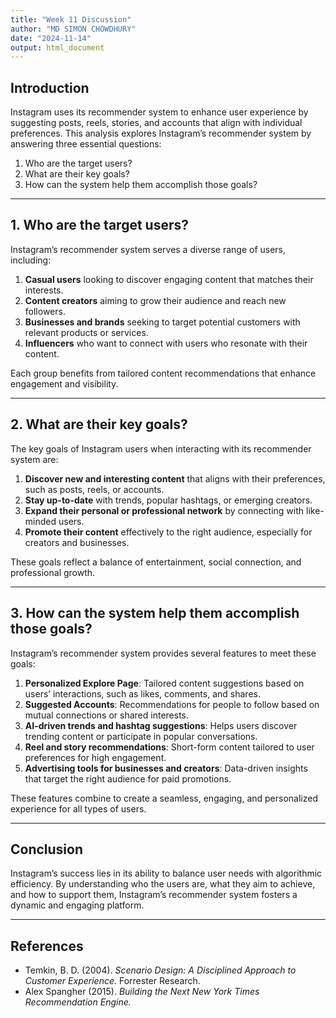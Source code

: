 ---
title: "Week 11 Discussion"
author: "MD SIMON CHOWDHURY"
date: "2024-11-14"
output: html_document
---

## Introduction  

Instagram uses its recommender system to enhance user experience by suggesting posts, reels, stories, and accounts that align with individual preferences. This analysis explores Instagram’s recommender system by answering three essential questions:  

1. Who are the target users?  
2. What are their key goals?  
3. How can the system help them accomplish those goals?  

---

## 1. Who are the target users?  

Instagram’s recommender system serves a diverse range of users, including:  

1. **Casual users** looking to discover engaging content that matches their interests.  
2. **Content creators** aiming to grow their audience and reach new followers.  
3. **Businesses and brands** seeking to target potential customers with relevant products or services.  
4. **Influencers** who want to connect with users who resonate with their content.  

Each group benefits from tailored content recommendations that enhance engagement and visibility.  

---

## 2. What are their key goals?  

The key goals of Instagram users when interacting with its recommender system are:  

1. **Discover new and interesting content** that aligns with their preferences, such as posts, reels, or accounts.  
2. **Stay up-to-date** with trends, popular hashtags, or emerging creators.  
3. **Expand their personal or professional network** by connecting with like-minded users.  
4. **Promote their content** effectively to the right audience, especially for creators and businesses.  

These goals reflect a balance of entertainment, social connection, and professional growth.  

---

## 3. How can the system help them accomplish those goals?  

Instagram’s recommender system provides several features to meet these goals:  

1. **Personalized Explore Page**: Tailored content suggestions based on users’ interactions, such as likes, comments, and shares.  
2. **Suggested Accounts**: Recommendations for people to follow based on mutual connections or shared interests.  
3. **AI-driven trends and hashtag suggestions**: Helps users discover trending content or participate in popular conversations.  
4. **Reel and story recommendations**: Short-form content tailored to user preferences for high engagement.  
5. **Advertising tools for businesses and creators**: Data-driven insights that target the right audience for paid promotions.  

These features combine to create a seamless, engaging, and personalized experience for all types of users.  

---

## Conclusion  

Instagram’s success lies in its ability to balance user needs with algorithmic efficiency. By understanding who the users are, what they aim to achieve, and how to support them, Instagram’s recommender system fosters a dynamic and engaging platform.  

---

## References  

- Temkin, B. D. (2004). *Scenario Design: A Disciplined Approach to Customer Experience.* Forrester Research.  
- Alex Spangher (2015). *Building the Next New York Times Recommendation Engine.*  
